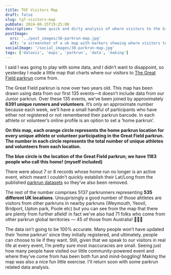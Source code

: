 ```yaml
---
title: TGF Visitors Map
draft: false
slug: tgf-visitors-map
pubDate: 2024-06-15T19:25:00
description: 'Some quick and dirty analysis of where visitors to the Great Field parkrun call home...including an interactive map!'
postImage:
  src: '../post_images/38-parkrun-map.jpg'
  alt: 'a screenshot of a uk map with markers showing where visitors to the great field parkrun come from'
socialImage: '/social_images/38-parkrun-map.jpg'
tags: ['dataviz', 'maps', 'parkrun', 'data', 'making']
---
```



I said I was going to play with some data, and I didn’t want to disappoint, so yesterday I made a little map that charts where our visitors to [The Great Field parkrun](https://www.parkrun.org.uk/thegreatfield/) come from.

<VisitorsMap mapAlign="mapFull" />

The Great Field parkrun is now over two years old. This map has been drawn using data from our first 135 events—it doesn’t include data from our Junior parkrun. Over these 135 events, we’ve been joined by approximately **6391 unique runners and volunteers**. It’s only an approximate number because each week, we’ll have a small handful of participants who have either not registered or not remembered their parkrun barcode. In each athlete or volunteer’s online profile is an option to set a ‘home parkrun’. 

**On this map, each orange circle represents the home parkrun location for every unique athlete or volunteer participating in the Great Field parkrun. The number in each circle represents the total number of unique athletes and volunteers from each location.** 

**The blue circle is the location of the Great Field parkrun; we have 1183 people who call this home! (myself included)**

There were about 7 or 8 records whose home run no longer is an active event, which meant I couldn’t quickly establish their Lat/Long from the published [parkrun datasets](https://images.parkrun.com/events.json) so they’ve also been removed.

The rest of the number comprises 5137 parkrunners representing **535 different UK locations**. Unsuprisingly a good number of those ahtletes are visitors from other parkruns in nearby parkruns (Weymouth, Yeovil, Bridport, Upton park, Poole etc) but you can see from the map that there are plenty from further afield! in fact we’ve also had 71 folks who come from other parkrun global territories — 45 of those from Australia! 🦘🇦🇺

The data isn’t going to be 100% accurate. Many people won’t have updated their ‘home parkrun’ since they initially registered, and ultimately, people can choose to lie if they want. Still, given that we speak to our visitors in real life at every event, I’m pretty sure most inaccuracies are small. Seeing just how many people have visited our little community-powered event and where they've come from has been both fun and mind-boggling! Making the map was also a nice fun little exercise. I'll return soon with some parkrun related data analysis.

